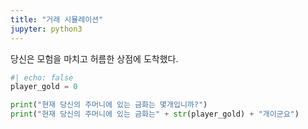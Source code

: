 ```yaml
---
title: "거래 시뮬레이션"
jupyter: python3
---
```


당신은 모험을 마치고 허름한 상점에 도착했다.

```python
#| echo: false
player_gold = 0

print("현재 당신의 주머니에 있는 금화는 몇개입니까?")
print("현재 당신의 주머니에 있는 금화는" + str(player_gold) + "개이군요")
```

